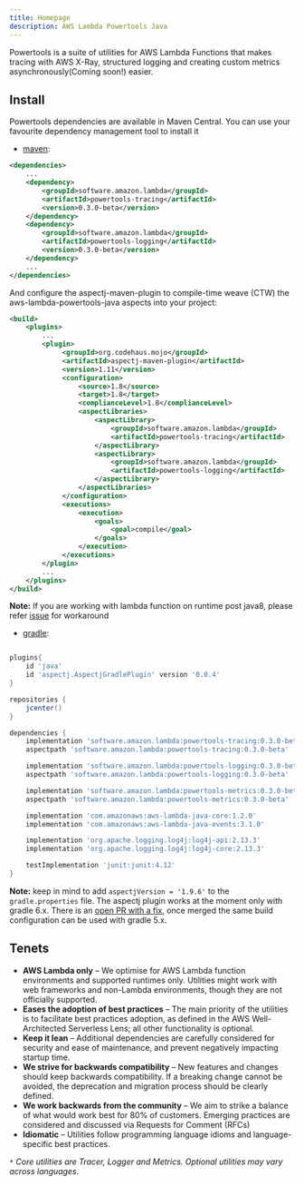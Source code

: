 ```yaml
---
title: Homepage
description: AWS Lambda Powertools Java
---
```


Powertools is a suite of utilities for AWS Lambda Functions that makes tracing with AWS X-Ray, structured logging and creating custom metrics asynchronously(Coming soon!) easier.

## Install

Powertools dependencies are available in Maven Central. You can use your favourite dependency management tool to install it

* [maven](https://maven.apache.org/):
```xml
<dependencies>
    ...
    <dependency>
        <groupId>software.amazon.lambda</groupId>
        <artifactId>powertools-tracing</artifactId>
        <version>0.3.0-beta</version>
    </dependency>
    <dependency>
        <groupId>software.amazon.lambda</groupId>
        <artifactId>powertools-logging</artifactId>
        <version>0.3.0-beta</version>
    </dependency>
    ...
</dependencies>
```

And configure the aspectj-maven-plugin to compile-time weave (CTW) the aws-lambda-powertools-java aspects into your project:

```xml
<build>
    <plugins>
        ...
        <plugin>
             <groupId>org.codehaus.mojo</groupId>
             <artifactId>aspectj-maven-plugin</artifactId>
             <version>1.11</version>
             <configuration>
                 <source>1.8</source>
                 <target>1.8</target>
                 <complianceLevel>1.8</complianceLevel>
                 <aspectLibraries>
                     <aspectLibrary>
                         <groupId>software.amazon.lambda</groupId>
                         <artifactId>powertools-tracing</artifactId>
                     </aspectLibrary>
                     <aspectLibrary>
                         <groupId>software.amazon.lambda</groupId>
                         <artifactId>powertools-logging</artifactId>
                     </aspectLibrary>
                 </aspectLibraries>
             </configuration>
             <executions>
                 <execution>
                     <goals>
                         <goal>compile</goal>
                     </goals>
                 </execution>
             </executions>
        </plugin>
        ...
    </plugins>
</build>
```
**Note:** If you are working with lambda function on runtime post java8, please refer [issue](https://github.com/awslabs/aws-lambda-powertools-java/issues/50) for workaround

* [gradle](https://gradle.org):
```groovy

plugins{
    id 'java'
    id 'aspectj.AspectjGradlePlugin' version '0.0.4'
}

repositories {
    jcenter()
}

dependencies {
    implementation 'software.amazon.lambda:powertools-tracing:0.3.0-beta'
    aspectpath 'software.amazon.lambda:powertools-tracing:0.3.0-beta'

    implementation 'software.amazon.lambda:powertools-logging:0.3.0-beta'
    aspectpath 'software.amazon.lambda:powertools-logging:0.3.0-beta'

    implementation 'software.amazon.lambda:powertools-metrics:0.3.0-beta'
    aspectpath 'software.amazon.lambda:powertools-metrics:0.3.0-beta'

    implementation 'com.amazonaws:aws-lambda-java-core:1.2.0'
    implementation 'com.amazonaws:aws-lambda-java-events:3.1.0'

    implementation 'org.apache.logging.log4j:log4j-api:2.13.3'
    implementation 'org.apache.logging.log4j:log4j-core:2.13.3'

    testImplementation 'junit:junit:4.12'
}


```

**Note:** keep in mind to add `aspectjVersion = '1.9.6'` to the `gradle.properties` file. The aspectj plugin works at the moment only with gradle 6.x. There is an [open PR with a fix](https://github.com/arendd/AspectjGradlePlugin/pull/5), once merged the same build configuration can be used with gradle 5.x.

## Tenets

* **AWS Lambda only** – We optimise for AWS Lambda function environments and supported runtimes only. Utilities might work with web frameworks and non-Lambda environments, though they are not officially supported.
* **Eases the adoption of best practices** – The main priority of the utilities is to facilitate best practices adoption, as defined in the AWS Well-Architected Serverless Lens; all other functionality is optional.
* **Keep it lean** – Additional dependencies are carefully considered for security and ease of maintenance, and prevent negatively impacting startup time.
* **We strive for backwards compatibility** – New features and changes should keep backwards compatibility. If a breaking change cannot be avoided, the deprecation and migration process should be clearly defined.
* **We work backwards from the community** – We aim to strike a balance of what would work best for 80% of customers. Emerging practices are considered and discussed via Requests for Comment (RFCs)
* **Idiomatic** – Utilities follow programming language idioms and language-specific best practices.

_`*` Core utilities are Tracer, Logger and Metrics. Optional utilities may vary across languages._